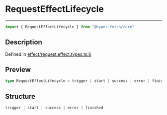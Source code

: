 

# RequestEffectLifecycle

<div class="api-docs__separator" data-reactroot="">

---

</div><div class="api-docs__import" data-reactroot="">

```ts
import { RequestEffectLifecycle } from "@hyper-fetch/core"
```

</div><div class="api-docs__section">

## Description

</div><div class="api-docs__description"><span class="api-docs__do-not-parse">



</span></div><p class="api-docs__definition">

Defined in [effect/request.effect.types.ts:6](https://github.com/BetterTyped/hyper-fetch/blob/c3e2c45/packages/core/src/effect/request.effect.types.ts#L6)

</p><div class="api-docs__section">

## Preview

</div><div class="api-docs__preview type single">

```ts
type RequestEffectLifecycle = trigger | start | success | error | finished;
```

</div><div class="api-docs__section">

## Structure

</div><div class="api-docs__returns">

```ts
trigger | start | success | error | finished
```

</div>